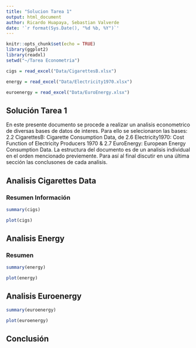 ---
title: "Solucion Tarea 1"
output: html_document
author: Ricardo Huapaya, Sebastian Valverde
date: '`r format(Sys.Date(), "%d %b, %Y")`'
---

```{r setup, echo=FALSE}
knitr::opts_chunk$set(echo = TRUE)
library(ggplot2)
library(readxl)
setwd("~/Tarea Econometria")

cigs = read_excel("Data/CigarettesB.xlsx")

energy = read_excel("Data/Electricity1970.xlsx")

euroenergy = read_excel("Data/EuroEnergy.xlsx")
```

## Solución Tarea 1

En este presente documento se procede a realizar un analisis econometrico de diversas bases de datos de interes. Para ello se selecionaron las bases: 2.2 CigarettesB: Cigarette Consumption Data, de 2.6 Electricity1970: Cost Function of Electricity Producers 1970 & 2.7 EuroEnergy: European Energy Consumption Data. La estructura del documento es de un analisis individual en el orden mencionado previemente. Para así al final discutir en una última sección las conclusones de cada analisis.

## Analisis Cigarettes Data

### Resumen Información

```{r cigs}
summary(cigs)
```

```{r pressure, echo=FALSE}
plot(cigs)
```

## Analisis Energy

### Resumen

```{r}

summary(energy)
```

```{R}

plot(energy)

```

## Analisis Euroenergy

```{r}
summary(euroenergy)
```

```{r}
plot(euroenergy)
```

## Conclusión
